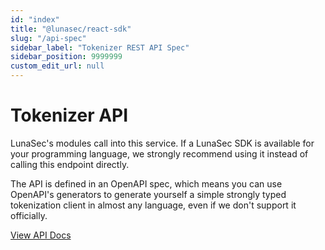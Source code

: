 ```yaml
---
id: "index"
title: "@lunasec/react-sdk"
slug: "/api-spec"
sidebar_label: "Tokenizer REST API Spec"
sidebar_position: 9999999
custom_edit_url: null
---
```


# Tokenizer API

LunaSec's modules call into this service.  If a LunaSec SDK is available for your programming language, we strongly recommend using it instead of calling this endpoint directly.

The API is defined in an OpenAPI spec,  which means you can use OpenAPI's generators to generate yourself a simple strongly typed tokenization client in almost any language,
even if we don't support it officially.

<a
    href="/tokenizer-api-spec-static.html"
    target="_blank">
    View API Docs
</a>